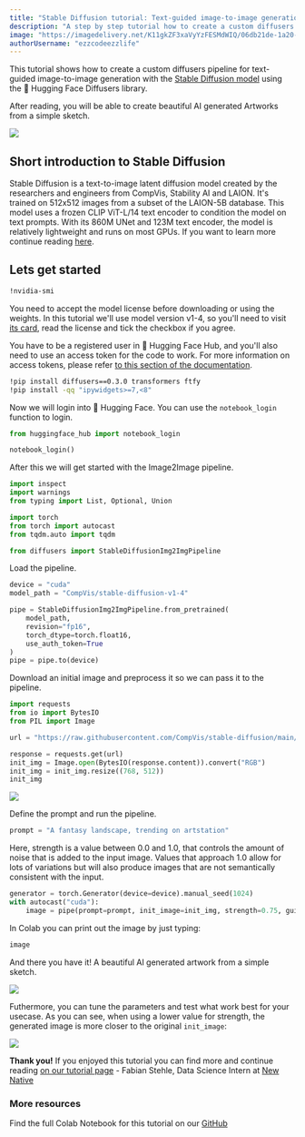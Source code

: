 ```yaml
---
title: "Stable Diffusion tutorial: Text-guided image-to-image generation with Stable Diffusion"
description: "A step by step tutorial how to create a custom diffusers pipeline for text-guided image-to-image generation with Stable Diffusion model"
image: "https://imagedelivery.net/K11gkZF3xaVyYzFESMdWIQ/06db21de-1a20-477f-51aa-176576d27700/full"
authorUsername: "ezzcodeezzlife"
---
```


This tutorial shows how to create a custom diffusers pipeline for text-guided image-to-image generation with the [Stable Diffusion model](https://lablab.ai/tech/stability-ai/stable-diffusion) using the 🤗 Hugging Face Diffusers library.

After reading, you will be able to create beautiful AI generated Artworks from a simple sketch.

<Img src="https://storage.googleapis.com/lablab-static-eu/images/tutorials/stable-diff-header.png" />

## Short introduction to Stable Diffusion 

Stable Diffusion is a text-to-image latent diffusion model created by the researchers and engineers from CompVis, 
Stability AI and LAION. It's trained on 512x512 images from a subset of the LAION-5B database. This model uses a 
frozen CLIP ViT-L/14 text encoder to condition the model on text prompts. With its 860M UNet and 123M text encoder, 
the model is relatively lightweight and runs on most GPUs. If you want to learn more continue 
reading [here](https://lablab.ai/tech/stability-ai/stable-diffusion).

## Lets get started

```bash
!nvidia-smi
```

You need to accept the model license before downloading or using the weights. In this tutorial we'll use model version v1-4, 
so you'll need to visit [its card](https://huggingface.co/CompVis/stable-diffusion-v1-4), read the license and tick the checkbox 
if you agree.

You have to be a registered user in 🤗 Hugging Face Hub, and you'll also need to use an access token for the code to work. For 
more information on access tokens, please refer [to this section of the documentation](https://huggingface.co/docs/hub/security-tokens).

```bash
!pip install diffusers==0.3.0 transformers ftfy
!pip install -qq "ipywidgets>=7,<8"
```

Now we will login into 🤗 Hugging Face. You can use the `notebook_login` function to login.
```python
from huggingface_hub import notebook_login

notebook_login()
```

After this we will get started with the Image2Image pipeline.
```python
import inspect
import warnings
from typing import List, Optional, Union

import torch
from torch import autocast
from tqdm.auto import tqdm

from diffusers import StableDiffusionImg2ImgPipeline
```

Load the pipeline.
```python
device = "cuda"
model_path = "CompVis/stable-diffusion-v1-4"

pipe = StableDiffusionImg2ImgPipeline.from_pretrained(
    model_path,
    revision="fp16", 
    torch_dtype=torch.float16,
    use_auth_token=True
)
pipe = pipe.to(device)
```

Download an initial image and preprocess it so we can pass it to the pipeline.

```python
import requests
from io import BytesIO
from PIL import Image

url = "https://raw.githubusercontent.com/CompVis/stable-diffusion/main/assets/stable-samples/img2img/sketch-mountains-input.jpg"

response = requests.get(url)
init_img = Image.open(BytesIO(response.content)).convert("RGB")
init_img = init_img.resize((768, 512))
init_img
```

<Img src="https://storage.googleapis.com/lablab-static-eu/images/tutorials/stable-diff-img2img-1.png" />


Define the prompt and run the pipeline.

```python
prompt = "A fantasy landscape, trending on artstation"
```

Here, strength is a value between 0.0 and 1.0, that controls the amount of noise that is added to the input image. Values that approach 1.0 allow for lots of variations but will also produce images that are not semantically consistent with the input.

```python
generator = torch.Generator(device=device).manual_seed(1024)
with autocast("cuda"):
    image = pipe(prompt=prompt, init_image=init_img, strength=0.75, guidance_scale=7.5, generator=generator).images[0]
```

In Colab you can print out the image by just typing:
```python
image
```
And there you have it! A beautiful AI generated artwork from a simple sketch.

<Img src="https://storage.googleapis.com/lablab-static-eu/images/tutorials/stable-diff-img2img-2.png" />

Futhermore, you can tune the parameters and test what work best for your usecase. As you can see, when using a lower value for strength, the generated image is more closer to the original `init_image`:

<Img src="https://storage.googleapis.com/lablab-static-eu/images/tutorials/stable-diff-img2img-3.png" />

**Thank you!** If you enjoyed this tutorial you can find more and continue reading [on our tutorial page](https://lablab.ai/t) - Fabian Stehle, Data Science Intern at [New Native](https://newnative.ai/)

### More resources

Find the full Colab Notebook for this tutorial on our [GitHub](https://github.com/nextgrid/lablab.ai-hackathons-code-examples/blob/main/image_2_image_using_diffusers.ipynb)

